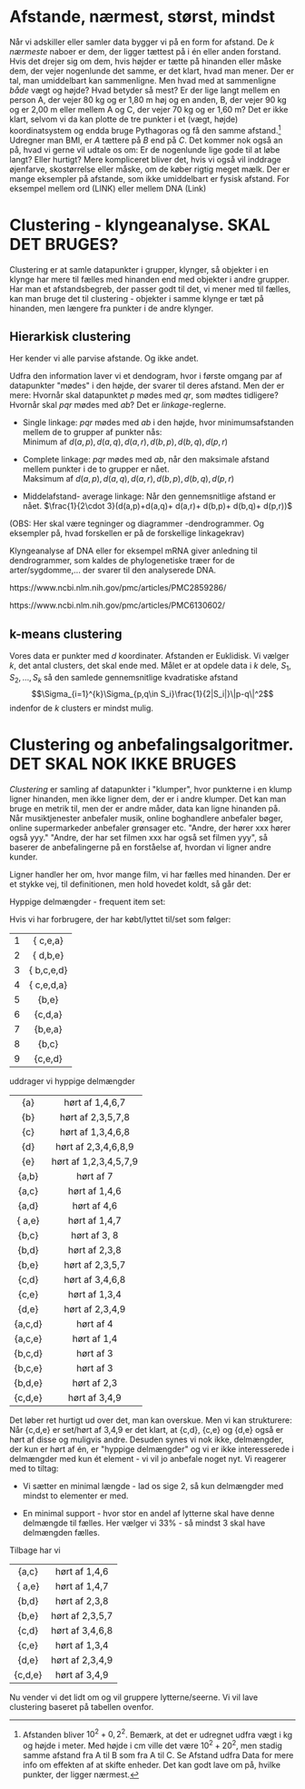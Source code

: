 Afstande, nærmest, størst, mindst {#afstande-nærmest-størst-mindst .unnumbered}
=================================

Når vi adskiller eller samler data bygger vi på en form for afstand. De
$k$ *nærmeste* naboer er dem, der ligger tættest på i én eller anden
forstand. Hvis det drejer sig om dem, hvis højder er tætte på hinanden
eller måske dem, der vejer nogenlunde det samme, er det klart, hvad man
mener. Der er tal, man umiddelbart kan sammenligne. Men hvad med at
sammenligne *både* vægt og højde? Hvad betyder så mest? Er der lige
langt mellem en person A, der vejer 80 kg og er 1,80 m høj og en anden,
B, der vejer 90 kg og er 2,00 m eller mellem A og C, der vejer 70 kg og
er 1,60 m? Det er ikke klart, selvom vi da kan plotte de tre punkter i
et (vægt, højde) koordinatsystem og endda bruge Pythagoras og få den
samme afstand.[^1] Udregner man BMI, er $A$ tættere på $B$ end på $C$.
Det kommer nok også an på, hvad vi gerne vil udtale os om: Er de
nogenlunde lige gode til at løbe langt? Eller hurtigt? Mere kompliceret
bliver det, hvis vi også vil inddrage øjenfarve, skostørrelse eller
måske, om de køber rigtig meget mælk. Der er mange eksempler på
afstande, som ikke umiddelbart er fysisk afstand. For eksempel mellem
ord (LINK) eller mellem DNA (Link)

Clustering - klyngeanalyse. SKAL DET BRUGES? {#clustering---klyngeanalyse.-skal-det-bruges .unnumbered}
============================================

Clustering er at samle datapunkter i grupper, klynger, så objekter i en
klynge har mere til fælles med hinanden end med objekter i andre
grupper. Har man et afstandsbegreb, der passer godt til det, vi mener
med til fælles, kan man bruge det til clustering - objekter i samme
klynge er tæt på hinanden, men længere fra punkter i de andre klynger.

Hierarkisk clustering {#hierarkisk-clustering .unnumbered}
---------------------

Her kender vi alle parvise afstande. Og ikke andet.

Udfra den information laver vi et dendogram, hvor i første omgang par af
datapunkter \"mødes\" i den højde, der svarer til deres afstand. Men der
er mere: Hvornår skal datapunktet $p$ mødes med $qr$, som mødtes
tidligere? Hvornår skal $pqr$ mødes med $ab$? Det er *linkage*-reglerne.

-   Single linkage: $pqr$ mødes med $ab$ i den højde, hvor
    minimumsafstanden mellem de to grupper af punkter nås:\
    Minimum af $d(a,p),d(a,q), d(a,r), d(b,p), d(b,q), d(p,r)$

-   Complete linkage: $pqr$ mødes med $ab$, når den maksimale afstand
    mellem punkter i de to grupper er nået.\
    Maksimum af $d(a,p),d(a,q), d(a,r), d(b,p), d(b,q), d(p,r)$

-   Middelafstand- average linkage: Når den gennemsnitlige afstand er
    nået.
    $\frac{1}{2\cdot 3}(d(a,p)+d(a,q)+ d(a,r)+ d(b,p)+ d(b,q)+ d(p,r))$

(OBS: Her skal være tegninger og diagrammer -dendrogrammer. Og eksempler
på, hvad forskellen er på de forskellige linkagekrav)

Klyngeanalyse af DNA eller for eksempel mRNA giver anledning til
dendrogrammer, som kaldes de phylogenetiske træer for de
arter/sygdomme,\... der svarer til den analyserede DNA.

https://www.ncbi.nlm.nih.gov/pmc/articles/PMC2859286/

https://www.ncbi.nlm.nih.gov/pmc/articles/PMC6130602/

k-means clustering {#k-means-clustering .unnumbered}
------------------

Vores data er punkter med $d$ koordinater. Afstanden er Euklidisk. Vi
vælger $k$, det antal clusters, det skal ende med. Målet er at opdele
data i $k$ dele, $S_1, S_2,\ldots , S_k$ så den samlede gennemsnitlige
kvadratiske afstand
$$\Sigma_{i=1}^{k}\Sigma_{p,q\in S_i}\frac{1}{2|S_i|}\|p-q\|^2$$
indenfor de $k$ clusters er mindst mulig.

Clustering og anbefalingsalgoritmer. DET SKAL NOK IKKE BRUGES {#clustering-og-anbefalingsalgoritmer.-det-skal-nok-ikke-bruges .unnumbered}
=============================================================

*Clustering* er samling af datapunkter i \"klumper\", hvor punkterne i
en klump ligner hinanden, men ikke ligner dem, der er i andre klumper.
Det kan man bruge en metrik til, men der er andre måder, data kan ligne
hinanden på. Når musiktjenester anbefaler musik, online boghandlere
anbefaler bøger, online supermarkeder anbefaler grønsager etc. \"Andre,
der hører xxx hører også yyy.\" \"Andre, der har set filmen xxx har også
set filmen yyy\", så baserer de anbefalingerne på en forståelse af,
hvordan vi ligner andre kunder.

Ligner handler her om, hvor mange film, vi har fælles med hinanden. Der
er et stykke vej, til definitionen, men hold hovedet koldt, så går det:

Hyppige delmængder - frequent item set:

Hvis vi har forbrugere, der har købt/lyttet til/set som følger:

  --- ------------
   1    { c,e,a}
   2    { d,b,e}
   3   { b,c,e,d}
   4   { c,e,d,a}
   5     {b,e}
   6    {c,d,a}
   7    {b,e,a}
   8     {b,c}
   9    {c,e,d}
  --- ------------

uddrager vi hyppige delmængder

  --------- -----------------------
     {a}        hørt af 1,4,6,7
     {b}       hørt af 2,3,5,7,8
     {c}       hørt af 1,3,4,6,8
     {d}      hørt af 2,3,4,6,8,9
     {e}     hørt af 1,2,3,4,5,7,9
    {a,b}          hørt af 7
    {a,c}        hørt af 1,4,6
    {a,d}         hørt af 4,6
   { a,e}        hørt af 1,4,7
    {b,c}        hørt af 3, 8
    {b,d}        hørt af 2,3,8
    {b,e}       hørt af 2,3,5,7
    {c,d}       hørt af 3,4,6,8
    {c,e}        hørt af 1,3,4
    {d,e}       hørt af 2,3,4,9
   {a,c,d}         hørt af 4
   {a,c,e}        hørt af 1,4
   {b,c,d}         hørt af 3
   {b,c,e}         hørt af 3
   {b,d,e}        hørt af 2,3
   {c,d,e}       hørt af 3,4,9
  --------- -----------------------

Det løber ret hurtigt ud over det, man kan overskue. Men vi kan
strukturere: Når {c,d,e} er set/hørt af 3,4,9 er det klart, at {c,d},
{c,e} og {d,e} også er hørt af disse og muligvis andre. Desuden synes vi
nok ikke, delmængder, der kun er hørt af én, er \"hyppige delmængder\"
og vi er ikke interesserede i delmængder med kun ét element - vi vil jo
anbefale noget nyt. Vi reagerer med to tiltag:

-   Vi sætter en minimal længde - lad os sige 2, så kun delmængder med
    mindst to elementer er med.

-   En minimal support - hvor stor en andel af lytterne skal have denne
    delmængde til fælles. Her vælger vi 33% - så mindst 3 skal have
    delmængden fælles.

Tilbage har vi

  --------- -----------------
    {a,c}     hørt af 1,4,6
   { a,e}     hørt af 1,4,7
    {b,d}     hørt af 2,3,8
    {b,e}    hørt af 2,3,5,7
    {c,d}    hørt af 3,4,6,8
    {c,e}     hørt af 1,3,4
    {d,e}    hørt af 2,3,4,9
   {c,d,e}    hørt af 3,4,9
  --------- -----------------

Nu vender vi det lidt om og vil gruppere lytterne/seerne. Vi vil lave
clustering baseret på tabellen ovenfor.

[^1]: Afstanden bliver $10^2+0,2^2$. Bemærk, at det er udregnet udfra
    vægt i kg og højde i meter. Med højde i cm ville det være
    $10^2+20^2$, men stadig samme afstand fra A til B som fra A til C.
    Se Afstand udfra Data for mere info om effekten af at skifte
    enheder. Det kan godt lave om på, hvilke punkter, der ligger
    nærmest.
